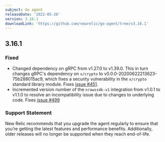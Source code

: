 ```yaml
---
subject: Go agent
releaseDate: '2022-05-26'
version: 3.16.1
downloadLink: 'https://github.com/newrelic/go-agent/tree/v3.16.1'
---
```

## 3.16.1
### Fixed
* Changed dependency on gRPC from v1.27.0 to v1.39.0. This in turn changes gRPC's dependency on `x/crypto` to v0.0.0-20200622213623-75b288015ac9, which fixes a security vulnerability in the `x/crypto` standard library module. Fixes [issue #451](https://github.com/newrelic/go-agent/issues/451).
* Incremented version number of the `nrawssdk-v1` integration from v1.0.1 to v1.1.0 to resolve an incompatibility issue due to changes to underlying code. Fixes [issue #499](https://github.com/newrelic/go-agent/issues/499)

### Support Statement
New Relic recommends that you upgrade the agent regularly to ensure that you’re getting the latest features and performance benefits. Additionally, older releases will no longer be supported when they reach end-of-life.

